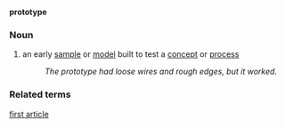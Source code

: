 '''prototype'''
===Noun===
# an early [[sample]] or [[model]] built to test a [[concept]] or [[process]]
#:''The prototype had loose wires and rough edges, but it worked.''

===Related terms===
[[first article]]